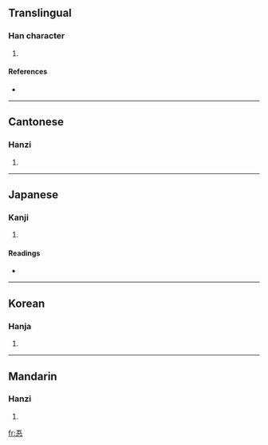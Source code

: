 ==Translingual==

===Han character===
{{Han char|rn=61|rad=心|as=04|sn=8|four=|canj=一一心 (MMP), XXX一一 (XXXMM)}}

# {{defn|Han|sort=心04}}

====References====
* {{Han ref|kx=0377.150|dkj=10355|dj=0705.050|hdz=42273.090|uh=5FE2|ud=24546}}

----

==Cantonese==

===Hanzi===
{{yue-hanzi|jyut=|y=ng6}}

# {{defn|Cantonese}}

----

==Japanese==

===Kanji===
{{ja-kanji|grade=|rs=心04}}

# {{defn|Japanese}}

====Readings====
* {{ja-readings|on=[[ご]] (go)|kun=[[さとる]] (satoru), [[さとり]] (satori)}}

----

==Korean==

===Hanja===
{{ko-hanja|hangeul=오|eumhun=|rv=o|mr=o|y=o}}

# {{defn|Korean}}

----

==Mandarin==

===Hanzi===
{{cmn-hanzi|pin=[[wù]] ([[wu4]])|wg=wu<sup>4</sup>}}

# {{defn|Mandarin}}

[[fr:忢]]
